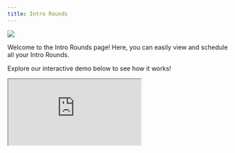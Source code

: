 ```yaml
---
title: Intro Rounds
---
```

![](/images/intro-rounds-1-optim.png)

Welcome to the Intro Rounds page! Here, you can easily view and schedule all your Intro Rounds. 

Explore our interactive demo below to see how it works!

<iframe
  src="https://capture.navattic.com/cm0foqk07000003le19ub8jrc?hideMobileAlert=true&scale=1"
  style={{ border: "none", width: "100%", height: "546px" }}
  allow="fullscreen" 
  id="navattic-embed"
/>

---

### **Viewing Intro Rounds**
 
 Access a comprehensive view of your upcoming intros with matched members and review records of all past intros.

    ![](/images/intro-rounds-2-optim.png)
 
 ### **Scheduling Intro Rounds**

    Schedule your Intro Round invitations with ease! Select the date and time, customize calendar invites, and choose how your members can schedule. You can also set up recurring rounds on a weekly, bi-weekly, or monthly basis, with flexible invitation options: opt-in, opt-out, or neither.
<Steps>
  <Step title="Choose a Flow">

Customize the member experience with one of these flows:

<Accordion title="Opt-In Flow">

> Ideal for larger communities with varying levels of member engagement, or if you'd prefer that members should choose to opt-in for introductions. 

>For example, selecting the "Opt-In with Scheduling" option, you can control when the opt-in message is sent and when the intro and scheduling link are delivered, followed by the members coordinating a time to meet and then providing their feedback once the intro takes place.
</Accordion>
<Accordion title="Opt-Out Flow">

> Perfect for smaller or private communities with higher engagement, or if you'd prefer that members are automatically opted-in, but can choose to opt-out. 

>For instance, selecting the "Opt-Out and No Scheduling" option, Members receive an intro without a scheduling link and can coordinate their meeting independently, providing feedback afterward.
</Accordion>
<Accordion title="No Opt-In/Opt-Out Flow">

> Best suited for events where all members are expected to participate, or if you'd prefer that no opt-in or opt-out messages are sent. 

> For example, if you are at an event, you can pre-set meeting times to avoid confusion, ensuring all members know when to meet.
</Accordion>
 </Step>
  <Step title="Matching Rules">

  Once your invitations are customized, you can implement matching rules. These rules are based on the custom questions members answered during onboarding. You can match members based on similarity, within or across sub-groups, or create entirely custom rules. Additionally, you can rank the importance of each matching criterion to optimize the algorithm’s effectiveness.

   <Note>
    **Note:** Tag Rules help you define relationships between tags, such as must match, cannot match, or can self-match, to fine-tune your matching strategy.
    </Note>

<Accordion title="Match on Similarity">
When members indicate their weekend activity preferences, "Match on Similarity" pairs them based on shared interests. For example:

> Member 1 enjoys hiking and cooking.

> Member 2 also enjoys hiking and cooking.

> Member 3 loves cooking and is interested in photography.

The platform might match Member 1 with Member 2 due to shared hiking and cooking interests, or pair Member 2 with Member 3 for their mutual love of cooking and another shared activity (hiking or photography). This approach fosters genuine connections by aligning members with similar preferences.
  </Accordion>
  <Accordion title="Match with Sub-Groups">
In the "Photography Enthusiasts" sub-group, members are matched based on their experience level, following the "Must Match" rule. For example:

> Response 1: Amateur Photographer

> Response 2: Professional Photographer

> Response 3: Photography Student

This means an amateur might be paired with a student for shared learning, while professionals can connect for advanced discussions. This ensures members are matched with others who share their photography interest, fostering more meaningful and relevant connections.
<Accordion title="Match across Sub-Groups">
In this example, we have two sub-groups of alumni based on their graduation years:

**Cohort 2010:**

> Graduated in 2010
> Interested in networking
>Lives in New York

**Cohort 2015:**

> Graduated in 2015
> Interested in mentorship
> Lives in San Francisco

The rule "Can Not Match" indicates that members from Cohort 2010 will not be paired with those from Cohort 2015 based solely on their graduation years. However, they can still be matched based on other criteria. For instance, a member from Cohort 2010 interested in networking could connect with a member from Cohort 2015 who is interested in mentorship if their interests align or if they share similar locations. This allows for relevant connections without violating the graduation year restriction.
  </Accordion>
  </Accordion>
   </Step>
    <Step title="Matches">

    After setting up your invites and matching rules, you'll see a list of all potential matches. Lock in these matches and customize your introductions further as needed.
     </Step>
      <Step title="Messaging">

      Next, personalize the emails that will be sent to each Member before they receive their invitation to join the Intro Round. You can also further customize these emails in the Channels tab under Email, where you will find all of the email templates e.g. Introduction, Opt-In, Opt-Out, etc. 
        </Step>
        <Step title="Feedback">
        Once Members have connected, they will provide feedback on their experience, helping us to continually refine and enhance the process. You can also further refine the Feedback Form in the Customization tab.

          ![](/images/intro-rounds-3-optim.png)

    ![](/images/intro-rounds-4-optim.png)
 </Step>
</Steps>

### **Matching Rules**

<Tabs>
  <Tab title="Match on Similarity">

    Imagine you have a group of members who have indicated their preferences for weekend activities:

    <Steps>
      <Step title="">
        Member 1: Loves hiking, enjoys reading, interested in cooking
      </Step>
      <Step title="">
        Member 2: Enjoys hiking, loves cooking, interested in photography
      </Step>
      <Step title="">
        Member 3: Loves photography, enjoys cooking, interested in hiking
      </Step>
    </Steps>

In this case, "Match on Similarity" means that the system will pair members based on how closely their preferences align. For example:

Member 1 might be matched with Member 2 because they both enjoy hiking and have an interest in cooking. Member 2 could also be matched with Member 3 since they both love cooking and have an interest in another shared activity (hiking for Member 2 and photography for Member 3).

This way, members are paired with others who have similar interests, making it more likely that they'll enjoy their time together and form meaningful connections.
  </Tab>
  <Tab title="Match with Sub-Groups">
   
   Imagine you have a sub-group of members who are interested in a specific hobby:

   First Tag: Photography Enthusiasts

<Steps>
      <Step title="">
        Answer Response 1: Amateur Photographer
      </Step>
      <Step title="">
      Answer Response 2: Professional Photographer
      </Step>
      <Step title="">
        Answer Response 3: Photography Student
      </Step>
    </Steps>

   Rule: Must Match

In this scenario, the rule "Must Match" means that members within the "Photography Enthusiasts" sub-group will be matched with each other based on their level of experience or interest in photography. So, an amateur photographer might be paired with a photography student to share tips and learn from each other, while professional photographers can connect to discuss advanced techniques and industry insights. 

This ensures that members are matched with others who share their specific interest, fostering more meaningful and relevant connections.
  </Tab>
  <Tab title="Match across Sub-Groups">
    Imagine you have two sub-groups of alumni based on their graduation years:

   First Tag: Cohort 2010

<Steps>
      <Step title="">
        Answer Response 1: Graduated in 2010
      </Step>
      <Step title="">
        Answer Response 2: Interested in Networking
      </Step>
      <Step title="">
         Answer Response 3: Lives in New York
      </Step>
    </Steps>

   Second Tag: Cohort 2015

<Steps>
      <Step title="">
        Answer Response 1: Graduated in 2015
      </Step>
      <Step title="">
        Answer Response 2: Interested in Mentorship
      </Step>
      <Step title="">
         Answer Response 3: Lives in San Francisco
      </Step>
    </Steps>

   Rule: Can Not Match

In this case, the rule "Can Not Match" means that members from Cohort 2010 will not be matched with members from Cohort 2015 based on their graduation year. However, they could still be matched based on other criteria, such as their interest in networking or mentorship, or their location. 

This allows for cross-cohort connections while still respecting the boundaries of each graduation year.
  </Tab>
</Tabs>
 

  

